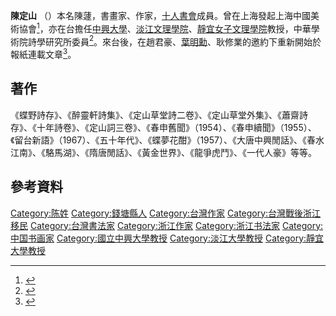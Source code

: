 {{Infobox person
| name = 陳定山
| zi = 蝶野、小蝶
| real_name = 陳蘧
| birth_date = 1897
| birth_place = 浙江錢塘
| death_date = 1987
| known_for = 作家、書畫家
}}

'''陳定山''' （{{bd|1897年||1987年|}}）本名陳蘧，書畫家、作家，[[十人書畫展|十人書會]]成員。曾在上海發起上海中國美術協會<ref name="文化部臺灣大百科全書">{{cite web |author1=劉嘉成 |title=陳定山 |url=https://nrch.culture.tw/twpedia.aspx?id=9694 |website=臺灣大百科全書 |publisher=文化部 |accessdate=2021-04-14}}</ref>，亦在台擔任[[中興大學|中興大學]]、[[淡江文理學院|淡江文理學院]]、[[靜宜女子文理學院|靜宜女子文理學院]]教授，中華學術院詩學研究所委員<ref name="台灣作家作品名錄">{{cite web |title=陳定山 |url=http://www3.nmtl.gov.tw/Writer2/writer_detail.php?id=1545 |website=台灣作家作品名錄 |publisher=國立台灣文學館 |accessdate=2021-04-14}}</ref>。來台後，在趙君豪、[[葉明勳|葉明勳]]、耿修業的邀約下重新開始於報紙連載文章<ref name="台灣文學學報">{{cite journal |author1=黃心村 |title=舊聞新語話春申：陳定山的上海與台北 |journal=台灣文學學報 |date=2014年6月 |issue=24 |pages=1-30 |url=https://nccur.lib.nccu.edu.tw/bitstream/140.119/105070/1/24-1-30.pdf |accessdate=2021-04-14}}</ref>。

==著作==
《蝶野詩存》、《醉靈軒詩集》、《定山草堂詩二卷》、《定山草堂外集》、《蕭齋詩存》、《十年詩卷》、《定山詞三卷》、《春申舊聞》（1954）、《春申續聞》（1955）、《留台新語》（1967）、《五十年代》、《蝶夢花酣》（1957）、《大唐中興閒話》、《春水江南》、《駱馬湖》、《隋唐閒話》、《黃金世界》、《龍爭虎鬥》、《一代人豪》等等。

==參考資料==

[[Category:陈姓|Category:陈姓]]
[[Category:錢塘縣人|Category:錢塘縣人]]
[[Category:台灣作家|Category:台灣作家]]
[[Category:台灣戰後浙江移民|Category:台灣戰後浙江移民]]
[[Category:台灣書法家|Category:台灣書法家]]
[[Category:浙江作家|Category:浙江作家]]
[[Category:浙江书法家|Category:浙江书法家]]
[[Category:中国书画家|Category:中国书画家]]
[[Category:國立中興大學教授|Category:國立中興大學教授]]
[[Category:淡江大學教授|Category:淡江大學教授]]
[[Category:靜宜大學教授|Category:靜宜大學教授]]